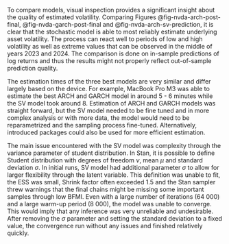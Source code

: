 To compare models, visual inspection provides a significant insight about the quality of estimated volatility.
Comparing Figures @fig-nvda-arch-post-final, @fig-nvda-garch-post-final and @fig-nvda-arch-sv-prediction, it is clear
that the stochastic model is able to most reliably estimate underlying asset volatility. The process can react well to
periods of low and high volatility as well as extreme values that can be observed in the middle of years 2023 and 2024.
The comparison is done on in-sample predictions of log returns and thus the results might not properly reflect
out-of-sample prediction quality.

The estimation times of the three best models are very similar and differ largely based on the device. For example,
MacBook Pro M3 was able to estimate the best ARCH and GARCH model in around 5 - 6 minutes while the SV model took
around 8. Estimation of ARCH and GARCH models was straight forward, but the SV model needed to be fine tuned and in
more complex analysis or with more data, the model would need to be reparametrized and the sampling process fine-tuned.
Alternatively, introduced packages could also be used for more efficient estimation.

The main issue encountered with the SV model was complexity through the variance parameter of student distribution. In
Stan, it is possible to define Student distribution with degrees of freedom $\nu$, mean $\mu$ and standard deviation
$\sigma$. In initial runs, SV model had additional parameter $\sigma$ to allow for larger flexibility through the
latent variable. This definition was unable to fit, the ESS was small, Shrink factor often exceeded 1.5 and the Stan
sampler threw warnings that the final chains might be missing some important samples through low BFMI. Even with a
large number of iterations (64 000) and a large warm-up period (8 000), the model was unable to converge. This would
imply that any inference was very unreliable and undesirable. After removing the $\sigma$ parameter and setting the
standard deviation to a fixed value, the convergence run without any issues and finished relatively quickly.